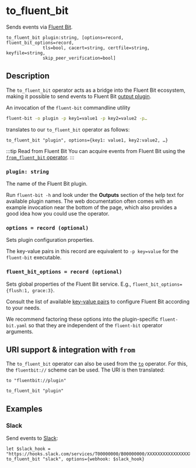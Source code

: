 
# to_fluent_bit

Sends events via [Fluent Bit](https://docs.fluentbit.io/).

```tql
to_fluent_bit plugin:string, [options=record, fluent_bit_options=record,
              tls=bool, cacert=string, certfile=string, keyfile=string,
              skip_peer_verification=bool]
```

## Description

The `to_fluent_bit` operator acts as a bridge into the Fluent Bit ecosystem,
making it possible to send events to Fluent Bit [output plugin][outputs].

[outputs]: https://docs.fluentbit.io/manual/pipeline/outputs

An invocation of the `fluent-bit` commandline utility

```bash
fluent-bit -o plugin -p key1=value1 -p key2=value2 -p…
```

translates to our `to_fluent_bit` operator as follows:

```tql
to_fluent_bit "plugin", options={key1: value1, key2:value2, …}
```

:::tip Read from Fluent Bit
You can acquire events from Fluent Bit using the [`from_fluent_bit` operator](from_fluent_bit.mdx).
:::

### `plugin: string`

The name of the Fluent Bit plugin.

Run `fluent-bit -h` and look under the **Outputs** section of the
help text for available plugin names. The web documentation often comes with an
example invocation near the bottom of the page, which also provides a good idea
how you could use the operator.

### `options = record (optional)`

Sets plugin configuration properties.

The key-value pairs in this record are equivalent to `-p key=value` for the
`fluent-bit` executable.

### `fluent_bit_options = record (optional)`

Sets global properties of the Fluent Bit service. E.g., `fluent_bit_options={flush:1, grace:3}`.

Consult the list of available [key-value pairs][service-properties] to configure
Fluent Bit according to your needs.

[service-properties]: https://docs.fluentbit.io/manual/administration/configuring-fluent-bit/classic-mode/configuration-file#config_section

We recommend factoring these options into the plugin-specific `fluent-bit.yaml`
so that they are independent of the `fluent-bit` operator arguments.

<TLSOptions tls_default="false"/>

## URI support & integration with `from`

The `to_fluent_bit` operator can also be used from the [`to`](to.md)
operator. For this, the `fluentbit://` scheme can be used. The URI is then translated:

```tql
to "fluentbit://plugin"
```
```tql
to_fluent_bit "plugin"
```

## Examples

### Slack

Send events to [Slack](https://docs.fluentbit.io/manual/pipeline/outputs/slack):

```tql
let $slack_hook = "https://hooks.slack.com/services/T00000000/B00000000/XXXXXXXXXXXXXXXXXXXXXXXX"
to_fluent_bit "slack", options={webhook: $slack_hook}
```

